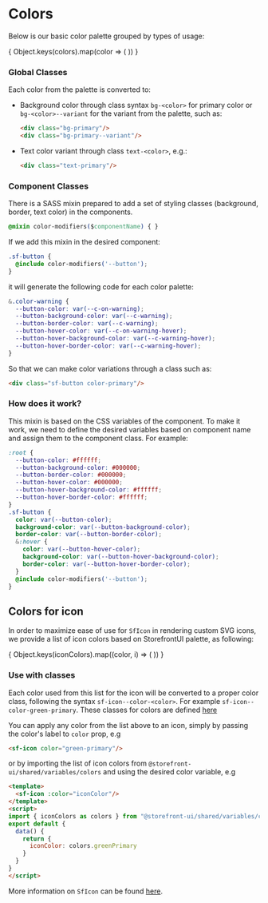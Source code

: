 
<Meta title="Getting Started/Development Guide/Colors" />

# Colors

Below is our basic color palette grouped by types of usage:

<ColorPalette>
{
  Object.keys(colors).map(color => (
    <ColorItem key={color} title={color} colors={colors[color]} />
  ))
}
</ColorPalette>

### Global Classes

Each color from the palette is converted to:

* Background color through class syntax `bg-<color>` for primary color or `bg-<color>--variant` for the variant from the palette, such as:
 
  ```html
  <div class="bg-primary"/>
  <div class="bg-primary--variant"/>
  ```

* Text color variant through class `text-<color>`, e.g.:
 
  ```html
  <div class="text-primary"/>
  ```

### Component Classes

There is a SASS mixin prepared to add a set of styling classes (background, border, text color) in the components.

```css
@mixin color-modifiers($componentName) { }
```

If we add this mixin in the desired component:

```css
.sf-button {
  @include color-modifiers('--button');
}
```

it will generate the following code for each color palette:

```css
&.color-warning {
  --button-color: var(--c-on-warning);
  --button-background-color: var(--c-warning);
  --button-border-color: var(--c-warning);
  --button-hover-color: var(--c-on-warning-hover);
  --button-hover-background-color: var(--c-warning-hover);
  --button-hover-border-color: var(--c-warning-hover);
}
```

So that we can make color variations through a class such as:
 
```html
<div class="sf-button color-primary"/>
```

### How does it work?

This mixin is based on the CSS variables of the component. To make it work, we need to define the desired variables based on component name and assign them to the component class. For example:

```css
:root {
  --button-color: #ffffff;
  --button-background-color: #000000;
  --button-border-color: #000000;
  --button-hover-color: #000000;
  --button-hover-background-color: #ffffff;
  --button-hover-border-color: #ffffff;
}
.sf-button {
  color: var(--button-color);
  background-color: var(--button-background-color);
  border-color: var(--button-border-color);
  &:hover {
    color: var(--button-hover-color);
    background-color: var(--button-hover-background-color);
    border-color: var(--button-hover-border-color);
  }
  @include color-modifiers('--button');
}
```

## Colors for icon

In order to maximize ease of use for `SfIcon` in rendering custom SVG icons, we provide a list of icon colors based on StorefrontUI palette, as following:

<ColorPalette>
{
  Object.keys(iconColors).map((color, i) => (
    <ColorItem key={color} title={color.replace(/([A-Z])/g, "-$1").toLowerCase()} colors={[iconColors[color]]} />
  ))
}
</ColorPalette>

### Use with classes

Each color used from this list for the icon will be converted to a proper color class, following the syntax `sf-icon--color-<color>`. For example `sf-icon--color-green-primary`. These classes for colors are defined [here](https://github.com/DivanteLtd/storefront-ui/blob/develop/packages/shared/styles/components/atoms/SfIcon.scss)

You can apply any color from the list above to an icon, simply by passing the color's label to `color` prop, e.g
```html
<sf-icon color="green-primary"/>
```
or by importing the list of icon colors from `@storefront-ui/shared/variables/colors` and using the desired color variable, e.g
```html
<template>
  <sf-icon :color="iconColor"/>
</template>
<script>
import { iconColors as colors } from "@storefront-ui/shared/variables/colors";
export default {
  data() {
    return {
      iconColor: colors.greenPrimary
    }
  }
}
</script>
```
More information on `SfIcon` can be found [here](?path=/story/atoms-icon--common).
